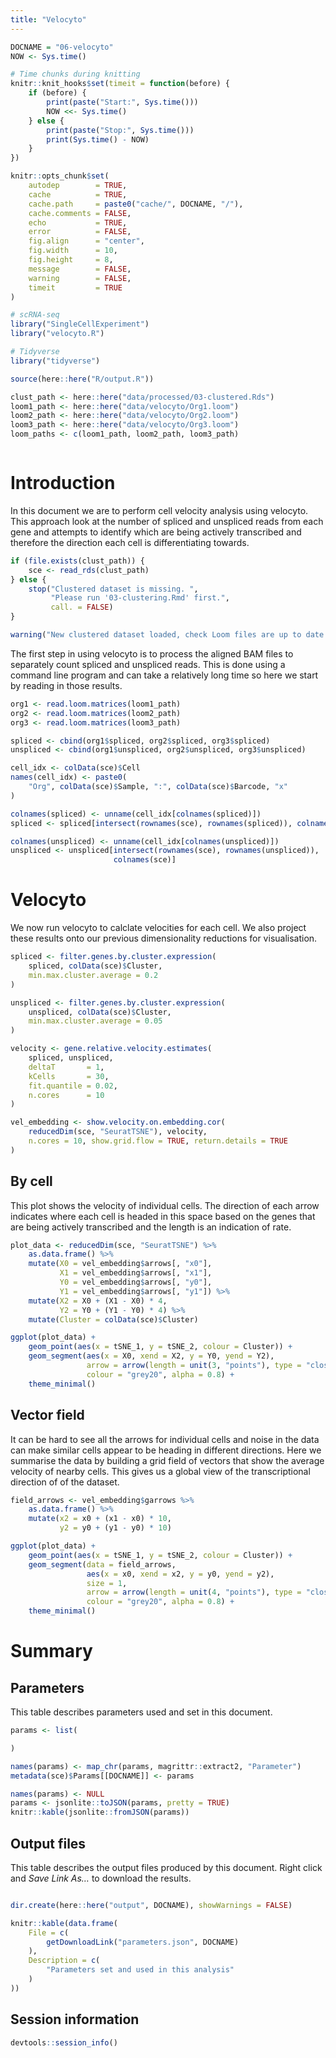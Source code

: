 ```yaml
---
title: "Velocyto"
---
```


```r
DOCNAME = "06-velocyto"
NOW <- Sys.time()

# Time chunks during knitting
knitr::knit_hooks$set(timeit = function(before) {
    if (before) {
        print(paste("Start:", Sys.time()))
        NOW <<- Sys.time()
    } else {
        print(paste("Stop:", Sys.time()))
        print(Sys.time() - NOW)
    }
})

knitr::opts_chunk$set(
    autodep        = TRUE,
    cache          = TRUE,
    cache.path     = paste0("cache/", DOCNAME, "/"),
    cache.comments = FALSE,
    echo           = TRUE,
    error          = FALSE,
    fig.align      = "center",
    fig.width      = 10,
    fig.height     = 8,
    message        = FALSE,
    warning        = FALSE,
    timeit         = TRUE
)
```

```r
# scRNA-seq
library("SingleCellExperiment")
library("velocyto.R")

# Tidyverse
library("tidyverse")
```

```r
source(here::here("R/output.R"))
```

```r
clust_path <- here::here("data/processed/03-clustered.Rds")
loom1_path <- here::here("data/velocyto/Org1.loom")
loom2_path <- here::here("data/velocyto/Org2.loom")
loom3_path <- here::here("data/velocyto/Org3.loom")
loom_paths <- c(loom1_path, loom2_path, loom3_path)
```

```r

```

Introduction
============

In this document we are to perform cell velocity analysis using velocyto. This
approach look at the number of spliced and unspliced reads from each gene and
attempts to identify which are being actively transcribed and therefore the
direction each cell is differentiating towards.

```r
if (file.exists(clust_path)) {
    sce <- read_rds(clust_path)
} else {
    stop("Clustered dataset is missing. ",
         "Please run '03-clustering.Rmd' first.",
         call. = FALSE)
}

warning("New clustered dataset loaded, check Loom files are up to date!")
```

The first step in using velocyto is to process the aligned BAM files to
separately count spliced and unspliced reads. This is done using a command line
program and can take a relatively long time so here we start by reading in
those results.

```r
org1 <- read.loom.matrices(loom1_path)
org2 <- read.loom.matrices(loom2_path)
org3 <- read.loom.matrices(loom3_path)

spliced <- cbind(org1$spliced, org2$spliced, org3$spliced)
unspliced <- cbind(org1$unspliced, org2$unspliced, org3$unspliced)

cell_idx <- colData(sce)$Cell
names(cell_idx) <- paste0(
    "Org", colData(sce)$Sample, ":", colData(sce)$Barcode, "x"
)

colnames(spliced) <- unname(cell_idx[colnames(spliced)])
spliced <- spliced[intersect(rownames(sce), rownames(spliced)), colnames(sce)]

colnames(unspliced) <- unname(cell_idx[colnames(unspliced)])
unspliced <- unspliced[intersect(rownames(sce), rownames(unspliced)),
                       colnames(sce)]
```

Velocyto
========

We now run velocyto to calclate velocities for each cell. We also project these
results onto our previous dimensionality reductions for visualisation.

```r
spliced <- filter.genes.by.cluster.expression(
    spliced, colData(sce)$Cluster,
    min.max.cluster.average = 0.2
)

unspliced <- filter.genes.by.cluster.expression(
    unspliced, colData(sce)$Cluster,
    min.max.cluster.average = 0.05
)

velocity <- gene.relative.velocity.estimates(
    spliced, unspliced,
    deltaT       = 1,
    kCells       = 30,
    fit.quantile = 0.02,
    n.cores      = 10
)

vel_embedding <- show.velocity.on.embedding.cor(
    reducedDim(sce, "SeuratTSNE"), velocity,
    n.cores = 10, show.grid.flow = TRUE, return.details = TRUE
)
```

By cell
-------

This plot shows the velocity of individual cells. The direction of each arrow
indicates where each cell is headed in this space based on the genes that are
being actively transcribed and the length is an indication of rate.

```r
plot_data <- reducedDim(sce, "SeuratTSNE") %>%
    as.data.frame() %>%
    mutate(X0 = vel_embedding$arrows[, "x0"],
           X1 = vel_embedding$arrows[, "x1"],
           Y0 = vel_embedding$arrows[, "y0"],
           Y1 = vel_embedding$arrows[, "y1"]) %>%
    mutate(X2 = X0 + (X1 - X0) * 4,
           Y2 = Y0 + (Y1 - Y0) * 4) %>%
    mutate(Cluster = colData(sce)$Cluster)

ggplot(plot_data) +
    geom_point(aes(x = tSNE_1, y = tSNE_2, colour = Cluster)) +
    geom_segment(aes(x = X0, xend = X2, y = Y0, yend = Y2),
                 arrow = arrow(length = unit(3, "points"), type = "closed"),
                 colour = "grey20", alpha = 0.8) +
    theme_minimal()
```

Vector field
------------

It can be hard to see all the arrows for individual cells and noise in the data
can make similar cells appear to be heading in different directions. Here we
summarise the data by building a grid field of vectors that show the average
velocity of nearby cells. This gives us a global view of the transcriptional
direction of of the dataset.

```r
field_arrows <- vel_embedding$garrows %>%
    as.data.frame() %>%
    mutate(x2 = x0 + (x1 - x0) * 10,
           y2 = y0 + (y1 - y0) * 10)

ggplot(plot_data) +
    geom_point(aes(x = tSNE_1, y = tSNE_2, colour = Cluster)) +
    geom_segment(data = field_arrows,
                 aes(x = x0, xend = x2, y = y0, yend = y2),
                 size = 1,
                 arrow = arrow(length = unit(4, "points"), type = "closed"),
                 colour = "grey20", alpha = 0.8) +
    theme_minimal()
```

Summary
=======

Parameters
----------

This table describes parameters used and set in this document.

```r
params <- list(

)

names(params) <- map_chr(params, magrittr::extract2, "Parameter")
metadata(sce)$Params[[DOCNAME]] <- params

names(params) <- NULL
params <- jsonlite::toJSON(params, pretty = TRUE)
knitr::kable(jsonlite::fromJSON(params))
```

Output files
------------

This table describes the output files produced by this document. Right click
and _Save Link As..._ to download the results.

```r

```

```r
dir.create(here::here("output", DOCNAME), showWarnings = FALSE)

knitr::kable(data.frame(
    File = c(
        getDownloadLink("parameters.json", DOCNAME)
    ),
    Description = c(
        "Parameters set and used in this analysis"
    )
))
```

Session information
-------------------

```r
devtools::session_info()
```

